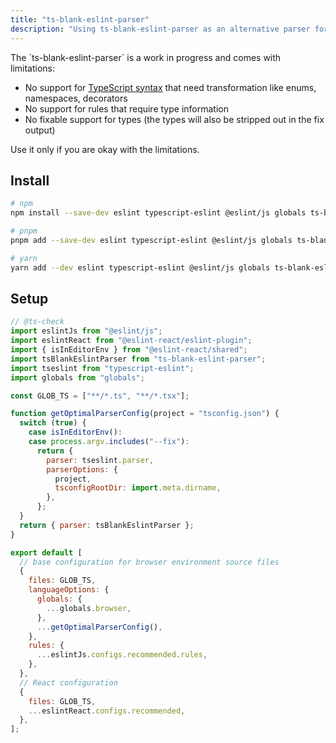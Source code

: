 ```yaml
---
title: "ts-blank-eslint-parser"
description: "Using ts-blank-eslint-parser as an alternative parser for TypeScript projects"
---
```


<Callout type="warn">
The `ts-blank-eslint-parser` is a work in progress and comes with limitations:

- No support for [TypeScript syntax](https://github.com/bloomberg/ts-blank-space/blob/main/docs/unsupported_syntax.md) that need transformation like enums, namespaces, decorators
- No support for rules that require type information
- No fixable support for types (the types will also be stripped out in the fix output)

Use it only if you are okay with the limitations.

</Callout>

## Install

```sh copy title="Terminal"
# npm
npm install --save-dev eslint typescript-eslint @eslint/js globals ts-blank-eslint-parser @eslint-react/eslint-plugin@next

# pnpm
pnpm add --save-dev eslint typescript-eslint @eslint/js globals ts-blank-eslint-parser @eslint-react/eslint-plugin@next

# yarn
yarn add --dev eslint typescript-eslint @eslint/js globals ts-blank-eslint-parser @eslint-react/eslint-plugin@next
```

## Setup

```js title="eslint.config.js"
// @ts-check
import eslintJs from "@eslint/js";
import eslintReact from "@eslint-react/eslint-plugin";
import { isInEditorEnv } from "@eslint-react/shared";
import tsBlankEslintParser from "ts-blank-eslint-parser";
import tseslint from "typescript-eslint";
import globals from "globals";

const GLOB_TS = ["**/*.ts", "**/*.tsx"];

function getOptimalParserConfig(project = "tsconfig.json") {
  switch (true) {
    case isInEditorEnv():
    case process.argv.includes("--fix"):
      return {
        parser: tseslint.parser,
        parserOptions: {
          project,
          tsconfigRootDir: import.meta.dirname,
        },
      };
  }
  return { parser: tsBlankEslintParser };
}

export default [
  // base configuration for browser environment source files
  {
    files: GLOB_TS,
    languageOptions: {
      globals: {
        ...globals.browser,
      },
      ...getOptimalParserConfig(),
    },
    rules: {
      ...eslintJs.configs.recommended.rules,
    },
  },
  // React configuration
  {
    files: GLOB_TS,
    ...eslintReact.configs.recommended,
  },
];
```
